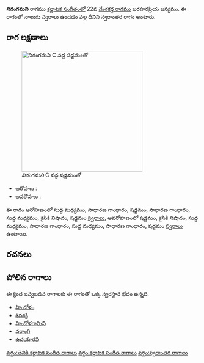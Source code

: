 {{Infobox ragam
	| name          	= నిగంగమని
	| synonym	    	= 
	| mela          	= 
	| chakra        	= 
	| janaka        	= 
	| type          	= స్వరాంతర
	| arohanam      	= {{svaraC|M1|G2|S|G2|M1|N2|S'}} 
	| avarohanam    	= {{svaraC|S'|N2|M1|G2|M1|G2|S}}
	| jeeva         	=
	| chhaya        	=
	| nyasa         	=
	| vishesha      	= 
	| equivalent  		= 
}}
{{కర్ణాటక సంగీత రాగాలు}}
'''నిగంగమని''' రాగము [[కర్ణాటక సంగీతం]]లో 22వ [[మేళకర్త రాగము]] ఖరహరప్రియ జన్యము.  ఈ రాగంలో నాలుగు స్వరాలు ఉండడం వల్ల దీనిని స్వరాంతర రాగం అంటారు.


==రాగ లక్షణాలు==
[[Image:nigamgamani_kb2wiki.png|thumb|right|316px|''నిగంగమని'' C వద్ద షడ్జమంతో]]

* ఆరోహణ : {{svaraC|M1|G2|S|G2|M1|N2|S'}} 
* అవరోహణ : {{svaraC|S'|N2|M1|G2|M1|G2|S}}

ఈ రాగం ఆరోహణంలో సుద్ద మధ్యమం, సాధారణ  గాంధారం, షడ్జమం, సాధారణ  గాంధారం, సుద్ద మధ్యమం, కైసికి నిషాదం, షడ్జమం [[స్వరాలు]], అవరోహణంలో షడ్జమం, కైసికి నిషాదం, సుద్ద మధ్యమం, సాధారణ  గాంధారం, సుద్ద మధ్యమం, సాధారణ  గాంధారం, షడ్జమం [[స్వరాలు]] ఉంటాయి.

==రచనలు==



==పోలిన రాగాలు==
ఈ క్రింద ఇవ్వబడిన రాగాలకు ఈ రాగంతో ఒక్క స్వరస్థాన భేదం ఉన్నది.
* [[హిందోళం]]
* [[శివశక్తి]]
* [[హిందోళగామిని]]
* [[వరాంగి]]
* [[ఉదయారవి]]



[[వర్గం:తెవికి కర్ణాటక సంగీత రాగాలు]]
[[వర్గం:కర్ణాటక సంగీత రాగాలు]]
[[వర్గం:స్వరాంతర రాగాలు]]